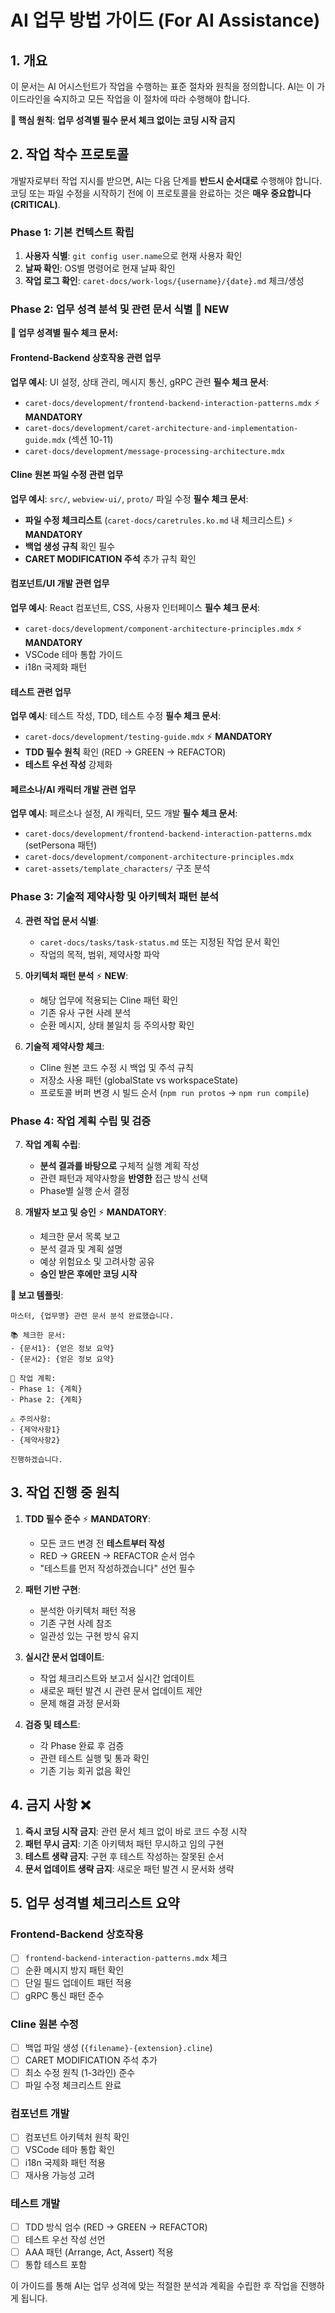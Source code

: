# AI 업무 방법 가이드 (For AI Assistance)

## 1. 개요

이 문서는 AI 어시스턴트가 작업을 수행하는 표준 절차와 원칙을 정의합니다. AI는 이 가이드라인을 숙지하고 모든 작업을 이 절차에 따라 수행해야 합니다.

**🚨 핵심 원칙**: **업무 성격별 필수 문서 체크 없이는 코딩 시작 금지**

## 2. 작업 착수 프로토콜

개발자로부터 작업 지시를 받으면, AI는 다음 단계를 **반드시 순서대로** 수행해야 합니다. 코딩 또는 파일 수정을 시작하기 전에 이 프로토콜을 완료하는 것은 **매우 중요합니다 (CRITICAL)**.

### **Phase 1: 기본 컨텍스트 확립**

1. **사용자 식별**: `git config user.name`으로 현재 사용자 확인
2. **날짜 확인**: OS별 명령어로 현재 날짜 확인
3. **작업 로그 확인**: `caret-docs/work-logs/{username}/{date}.md` 체크/생성

### **Phase 2: 업무 성격 분석 및 관련 문서 식별 🎯 NEW**

**🚨 업무 성격별 필수 체크 문서:**

#### **Frontend-Backend 상호작용 관련 업무**

**업무 예시**: UI 설정, 상태 관리, 메시지 통신, gRPC 관련
**필수 체크 문서**:

-   `caret-docs/development/frontend-backend-interaction-patterns.mdx` ⚡ **MANDATORY**
-   `caret-docs/development/caret-architecture-and-implementation-guide.mdx` (섹션 10-11)
-   `caret-docs/development/message-processing-architecture.mdx`

#### **Cline 원본 파일 수정 관련 업무**

**업무 예시**: `src/`, `webview-ui/`, `proto/` 파일 수정
**필수 체크 문서**:

-   **파일 수정 체크리스트** (`caret-docs/caretrules.ko.md` 내 체크리스트) ⚡ **MANDATORY**
-   **백업 생성 규칙** 확인 필수
-   **CARET MODIFICATION 주석** 추가 규칙 확인

#### **컴포넌트/UI 개발 관련 업무**

**업무 예시**: React 컴포넌트, CSS, 사용자 인터페이스
**필수 체크 문서**:

-   `caret-docs/development/component-architecture-principles.mdx` ⚡ **MANDATORY**
-   VSCode 테마 통합 가이드
-   i18n 국제화 패턴

#### **테스트 관련 업무**

**업무 예시**: 테스트 작성, TDD, 테스트 수정
**필수 체크 문서**:

-   `caret-docs/development/testing-guide.mdx` ⚡ **MANDATORY**
-   **TDD 필수 원칙** 확인 (RED → GREEN → REFACTOR)
-   **테스트 우선 작성** 강제화

#### **페르소나/AI 캐릭터 개발 관련 업무**

**업무 예시**: 페르소나 설정, AI 캐릭터, 모드 개발
**필수 체크 문서**:

-   `caret-docs/development/frontend-backend-interaction-patterns.mdx` (setPersona 패턴)
-   `caret-docs/development/component-architecture-principles.mdx`
-   `caret-assets/template_characters/` 구조 분석

### **Phase 3: 기술적 제약사항 및 아키텍처 패턴 분석**

4. **관련 작업 문서 식별**:

    - `caret-docs/tasks/task-status.md` 또는 지정된 작업 문서 확인
    - 작업의 목적, 범위, 제약사항 파악

5. **아키텍처 패턴 분석** ⚡ **NEW**:

    - 해당 업무에 적용되는 Cline 패턴 확인
    - 기존 유사 구현 사례 분석
    - 순환 메시지, 상태 불일치 등 주의사항 확인

6. **기술적 제약사항 체크**:
    - Cline 원본 코드 수정 시 백업 및 주석 규칙
    - 저장소 사용 패턴 (globalState vs workspaceState)
    - 프로토콜 버퍼 변경 시 빌드 순서 (`npm run protos` → `npm run compile`)

### **Phase 4: 작업 계획 수립 및 검증**

7. **작업 계획 수립**:

    - **분석 결과를 바탕으로** 구체적 실행 계획 작성
    - 관련 패턴과 제약사항을 **반영한** 접근 방식 선택
    - Phase별 실행 순서 결정

8. **개발자 보고 및 승인** ⚡ **MANDATORY**:
    - 체크한 문서 목록 보고
    - 분석 결과 및 계획 설명
    - 예상 위험요소 및 고려사항 공유
    - **승인 받은 후에만 코딩 시작**

**🚨 보고 템플릿**:

```
마스터, {업무명} 관련 문서 분석 완료했습니다.

📚 체크한 문서:
- {문서1}: {얻은 정보 요약}
- {문서2}: {얻은 정보 요약}

🎯 작업 계획:
- Phase 1: {계획}
- Phase 2: {계획}

⚠️ 주의사항:
- {제약사항1}
- {제약사항2}

진행하겠습니다.
```

## 3. 작업 진행 중 원칙

1. **TDD 필수 준수** ⚡ **MANDATORY**:

    - 모든 코드 변경 전 **테스트부터 작성**
    - RED → GREEN → REFACTOR 순서 엄수
    - "테스트를 먼저 작성하겠습니다" 선언 필수

2. **패턴 기반 구현**:

    - 분석한 아키텍처 패턴 적용
    - 기존 구현 사례 참조
    - 일관성 있는 구현 방식 유지

3. **실시간 문서 업데이트**:

    - 작업 체크리스트와 보고서 실시간 업데이트
    - 새로운 패턴 발견 시 관련 문서 업데이트 제안
    - 문제 해결 과정 문서화

4. **검증 및 테스트**:
    - 각 Phase 완료 후 검증
    - 관련 테스트 실행 및 통과 확인
    - 기존 기능 회귀 없음 확인

## 4. 금지 사항 ❌

1. **즉시 코딩 시작 금지**: 관련 문서 체크 없이 바로 코드 수정 시작
2. **패턴 무시 금지**: 기존 아키텍처 패턴 무시하고 임의 구현
3. **테스트 생략 금지**: 구현 후 테스트 작성하는 잘못된 순서
4. **문서 업데이트 생략 금지**: 새로운 패턴 발견 시 문서화 생략

## 5. 업무 성격별 체크리스트 요약

### Frontend-Backend 상호작용

-   [ ] `frontend-backend-interaction-patterns.mdx` 체크
-   [ ] 순환 메시지 방지 패턴 확인
-   [ ] 단일 필드 업데이트 패턴 적용
-   [ ] gRPC 통신 패턴 준수

### Cline 원본 수정

-   [ ] 백업 파일 생성 (`{filename}-{extension}.cline`)
-   [ ] CARET MODIFICATION 주석 추가
-   [ ] 최소 수정 원칙 (1-3라인) 준수
-   [ ] 파일 수정 체크리스트 완료

### 컴포넌트 개발

-   [ ] 컴포넌트 아키텍처 원칙 확인
-   [ ] VSCode 테마 통합 확인
-   [ ] i18n 국제화 패턴 적용
-   [ ] 재사용 가능성 고려

### 테스트 개발

-   [ ] TDD 방식 엄수 (RED → GREEN → REFACTOR)
-   [ ] 테스트 우선 작성 선언
-   [ ] AAA 패턴 (Arrange, Act, Assert) 적용
-   [ ] 통합 테스트 포함

이 가이드를 통해 AI는 업무 성격에 맞는 적절한 분석과 계획을 수립한 후 작업을 진행하게 됩니다.
